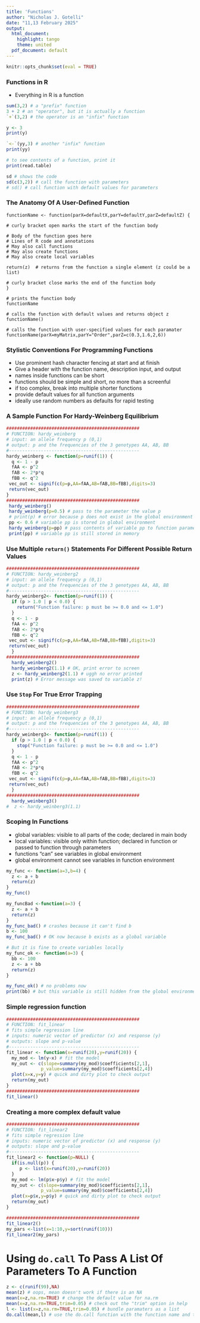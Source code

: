 ```yaml
---
title: 'Functions'
author: "Nicholas J. Gotelli"
date: "11,13 February 2025"
output:
  html_document: 
    highlight: tango
    theme: united
  pdf_document: default
---
```


```r
knitr::opts_chunk$set(eval = TRUE)
```


### Functions in R
- Everything in R is a function
```r
sum(3,2) # a "prefix" function
3 + 2 # an "operator", but it is actually a function
`+`(3,2) # the operator is an "infix" function

y <- 3
print(y)

`<-`(yy,3) # another "infix" function
print(yy)

# to see contents of a function, print it
print(read.table)

sd # shows the code
sd(c(3,2)) # call the function with parameters
# sd() # call function with default values for parameters
```

### The Anatomy Of A User-Defined Function
```
functionName <- function(parX=defaultX,parY=defaultY,parZ=defaultZ) { 

# curly bracket open marks the start of the function body

# Body of the function goes here
# Lines of R code and annotations
# May also call functions
# May also create functions
# May also create local variables

return(z)  # returns from the function a single element (z could be a list)

# curly bracket close marks the end of the function body
} 

# prints the function body
functionName 

# calls the function with default values and returns object z
functionName() 

# calls the function with user-specified values for each paramater
functionName(parX=myMatrix,parY="Order",parZ=c(0.3,1.6,2,6))
```
### Stylistic Conventions For Programming Functions
- Use prominent hash character fencing at start and at finish
- Give a header with the function name, description input, and output
- names inside functions can be short
- functions should be simple and short, no more than a screenful
- if too complex, break into multiple shorter functions
- provide default values for all function arguments
- ideally use random numbers as defaults for rapid testing

### A Sample Function For Hardy-Weinberg Equilibrium
```r
##################################################
# FUNCTION: hardy_weinberg
# input: an allele frequency p (0,1)
# output: p and the frequencies of the 3 genotypes AA, AB, BB
#------------------------------------------------- 
hardy_weinberg <- function(p=runif(1)) {
  q <- 1 - p
  fAA <- p^2
  fAB <- 2*p*q
  fBB <- q^2
 vec_out <- signif(c(p=p,AA=fAA,AB=fAB,BB=fBB),digits=3)
 return(vec_out)
}
##################################################
 hardy_weinberg()
 hardy_weinberg(p=0.5) # pass to the parameter the value p
 # print(p) # error because p does not exist in the global environment
 pp <- 0.6 # variable pp is stored in global environment
 hardy_weinberg(p=pp) # pass contents of variable pp to function parameter p
 print(pp) # variable pp is still stored in memory
```

### Use Multiple `return()` Statements For Different Possible Return Values
```r
##################################################
# FUNCTION: hardy_weinberg2
# input: an allele frequency p (0,1)
# output: p and the frequencies of the 3 genotypes AA, AB, BB
#------------------------------------------------- 
hardy_weinberg2<- function(p=runif(1)) {
  if (p > 1.0 | p < 0.0) {
    return("Function failure: p must be >= 0.0 and <= 1.0")
  }
  q <- 1 - p
  fAA <- p^2
  fAB <- 2*p*q
  fBB <- q^2
 vec_out <- signif(c(p=p,AA=fAA,AB=fAB,BB=fBB),digits=3)
 return(vec_out)
  }
##################################################
  hardy_weinberg2()
  hardy_weinberg2(1.1) # OK, print error to screen
  z <- hardy_weinberg2(1.1) # uggh no error printed
  print(z) # Error message was saved to variable z!
```

### Use `Stop` For True Error Trapping
```r
##################################################  
# FUNCTION: hardy_weinberg3
# input: an allele frequency p (0,1)
# output: p and the frequencies of the 3 genotypes AA, AB, BB
#-------------------------------------------------
hardy_weinberg3<- function(p=runif(1)) {
  if (p > 1.0 | p < 0.0) {
    stop("Function failure: p must be >= 0.0 and <= 1.0")
  }
  q <- 1 - p
  fAA <- p^2
  fAB <- 2*p*q
  fBB <- q^2
 vec_out <- signif(c(p=p,AA=fAA,AB=fAB,BB=fBB),digits=3)
 return(vec_out)
  }
##################################################  
  hardy_weinberg3()
#  z <- hardy_weinberg3(1.1) 

```

### Scoping In Functions
- global variables: visible to all parts of the code; declared in main body
- local variables: visible only within function; declared in function or passed to function through parameters
- functions "can" see variables in global environment
- global environment cannot see variables in function environment

```r
my_func <- function(a=3,b=4) {
  z <- a + b
  return(z)
}
my_func()

my_funcBad <-function(a=3) {
  z <- a + b
  return(z)
}
my_func_bad() # crashes because it can't find b
b <- 100
my_func_bad() # OK now because b exists as a global variable

# But it is fine to create variables locally
my_func_ok <- function(a=3) {
  bb <- 100
  z <- a + bb
  return(z)
}

my_func_ok() # no problems now
print(bb) # but this variable is still hidden from the global environment
```

### Simple regression function

```r
##################################################
# FUNCTION: fit_linear 
# fits simple regression line
# inputs: numeric vector of predictor (x) and response (y)
# outputs: slope and p-value
#------------------------------------------------- 
fit_linear <- function(x=runif(20),y=runif(20)) {
  my_mod <- lm(y~x) # fit the model
  my_out <- c(slope=summary(my_mod)$coefficients[2,1],
             p_value=summary(my_mod)$coefficients[2,4])
  plot(x=x,y=y) # quick and dirty plot to check output
  return(my_out)
}
##################################################
fit_linear()
```

### Creating a more complex default value
```r
##################################################
# FUNCTION: fit_linear2       
# fits simple regression line
# inputs: numeric vector of predictor (x) and response (y)
# outputs: slope and p-value
#------------------------------------------------- 
fit_linear2 <- function(p=NULL) {
  if(is.null(p)) {
     p <- list(x=runif(20),y=runif(20))
  }
  my_mod <- lm(p$x~p$y) # fit the model
  my_out <- c(slope=summary(my_mod)$coefficients[2,1],
             p_value=summary(my_mod)$coefficients[2,4])
  plot(x=p$x,y=p$y) # quick and dirty plot to check output
  return(my_out)
}

##################################################
fit_linear2()
my_pars <-list(x=1:10,y=sort(runif(10)))
fit_linear2(my_pars)
```

# Using `do.call` To Pass A List Of Parameters To A Function
```r
z <- c(runif(99),NA)
mean(z) # oops, mean doesn't work if there is an NA
mean(x=z,na.rm=TRUE) # change the default value for na.rm
mean(x=z,na.rm=TRUE,trim=0.05) # check out the "trim" option in help
l <- list(x=z,na.rm=TRUE,trim=0.05) # bundle paramaters as a list
do.call(mean,l) # use the do.call function with the function name and the parameter list
```

